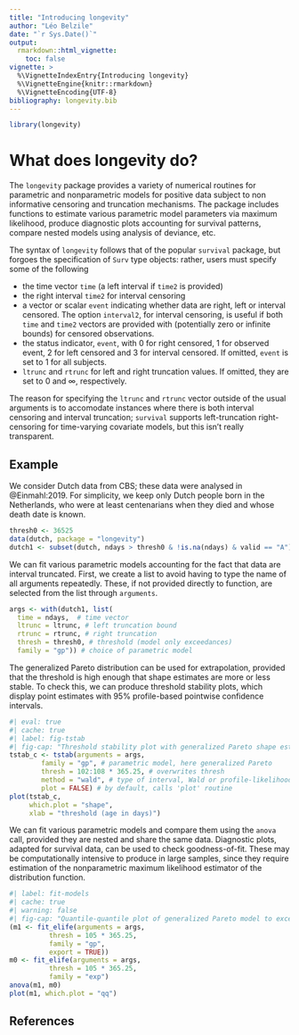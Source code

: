 ```yaml
---
title: "Introducing longevity"
author: "Léo Belzile"
date: "`r Sys.Date()`"
output: 
  rmarkdown::html_vignette:
    toc: false
vignette: >
  %\VignetteIndexEntry{Introducing longevity}
  %\VignetteEngine{knitr::rmarkdown}
  %\VignetteEncoding{UTF-8}
bibliography: longevity.bib
---
```


```r
library(longevity)
```

# What does longevity do?

The `longevity` package provides a variety of numerical routines for parametric and nonparametric models for positive data subject to non informative censoring and truncation mechanisms. The package includes functions to estimate various parametric model parameters via maximum likelihood, produce diagnostic plots accounting for survival patterns, compare nested models using analysis of deviance, etc.

The syntax of `longevity` follows that of the popular `survival` package, but forgoes the specification of `Surv` type objects: rather, users must specify some of the following

- the time vector `time` (a left interval if `time2` is provided)
- the right interval `time2` for interval censoring
- a vector or scalar `event` indicating whether data are right, left or interval censored. The option `interval2`, for interval censoring, is useful if both `time` and `time2` vectors are provided with (potentially zero or infinite bounds) for censored observations.
- the status indicator, `event`, with 0 for right censored, 1 for observed event, 2 for left censored and 3 for interval censored. If omitted, `event` is set to 1 for all subjects.
- `ltrunc` and `rtrunc` for left and right truncation values. If omitted, they are set to 0 and $\infty$, respectively.

The reason for specifying the `ltrunc` and `rtrunc` vector outside of the usual arguments is to accomodate instances where there is both interval censoring and interval truncation; `survival` supports left-truncation right-censoring for time-varying covariate models, but this isn't really transparent.

## Example

We consider Dutch data from CBS; these data were analysed in @Einmahl:2019. For simplicity, we keep only Dutch people born in the Netherlands, who were at least centenarians when they died and whose death date is known.

```r
thresh0 <- 36525
data(dutch, package = "longevity")
dutch1 <- subset(dutch, ndays > thresh0 & !is.na(ndays) & valid == "A")
```

We can fit various parametric models accounting for the fact that data are interval truncated. First, we create a list to avoid having to type the name of all arguments repeatedly. These, if not provided directly to function, are selected from the list through `arguments`.

```r
args <- with(dutch1, list(
  time = ndays,  # time vector
  ltrunc = ltrunc, # left truncation bound
  rtrunc = rtrunc, # right truncation
  thresh = thresh0, # threshold (model only exceedances)
  family = "gp")) # choice of parametric model
```

The generalized Pareto distribution can be used for extrapolation, provided that the threshold is high enough that shape estimates are more or less stable. To check this, we can produce threshold stability plots, which display point estimates with 95% profile-based
pointwise confidence intervals.

```r
#| eval: true
#| cache: true
#| label: fig-tstab
#| fig-cap: "Threshold stability plot with generalized Pareto shape estimates for Dutch data as a function of threshold (in years)."
tstab_c <- tstab(arguments = args,
        family = "gp", # parametric model, here generalized Pareto
        thresh = 102:108 * 365.25, # overwrites thresh
        method = "wald", # type of interval, Wald or profile-likelihood
        plot = FALSE) # by default, calls 'plot' routine
plot(tstab_c, 
     which.plot = "shape", 
     xlab = "threshold (age in days)")
```

We can fit various parametric models and compare them using the `anova` call, provided they are nested and share the same data. Diagnostic plots, adapted for survival data, can be used to check goodness-of-fit. These may be computationally intensive to produce in large samples, since they require estimation of the nonparametric maximum likelihood estimator of the distribution function.

```r
#| label: fit-models
#| cache: true
#| warning: false
#| fig-cap: "Quantile-quantile plot of generalized Pareto model to exceedances above 105 years for Dutch."
(m1 <- fit_elife(arguments = args, 
          thresh = 105 * 365.25,
          family = "gp",
          export = TRUE))
m0 <- fit_elife(arguments = args, 
          thresh = 105 * 365.25,
          family = "exp")
anova(m1, m0)
plot(m1, which.plot = "qq")
```



## References



<script type="text/x-mathjax-config">
   MathJax.Hub.Config({  "HTML-CSS": { minScaleAdjust: 125, availableFonts: [] }  });
</script>
